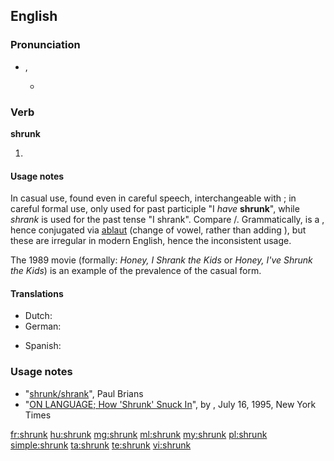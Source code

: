 ==English==

===Pronunciation===
* {{IPA|/ˈʃɹʌŋk/}}, {{SAMPA|/SrVNk/}}
** {{audio|En-us-shrunk.ogg|Audio (US)}}

===Verb===
'''shrunk'''

# {{past of|shrink}}

====Usage notes====
In casual use, found even in careful speech, interchangeable with {{term|shrank|lang=en}}; in careful formal use, only used for past participle "I ''have'' '''shrunk'''", while ''shrank'' is used for the past tense "I shrank". Compare {{term|sank|lang=en}}/{{term|sunk|lang=en}}. Grammatically, {{term|shrink|lang=en}} is a {{w|Germanic strong verb}}, hence conjugated via [[ablaut]] (change of vowel, rather than adding {{term|-ed|lang=en}}), but these are irregular in modern English, hence the inconsistent usage.

The 1989 movie ''{{w|Honey, I Shrunk the Kids}}'' (formally: ''Honey, I Shrank the Kids'' or ''Honey, I've Shrunk the Kids'') is an example of the prevalence of the casual form.

====Translations====
{{trans-top|past participle of shrink}}
* Dutch: {{t+|nl|gekrompen}}
* German: {{t+|de|geschrumpft}}
{{trans-mid}}
* Spanish: {{t-|es|encogido}}
{{trans-bottom}}

===Usage notes===
* "[http://www.wsu.edu/~brians/errors/shrunk.html shrunk/shrank]", Paul Brians
* "[http://www.nytimes.com/1995/07/16/magazine/on-language-how-shrunk-snuck-in.html ON LANGUAGE; How 'Shrunk' Snuck In]", by {{w|William Safire}}, July 16, 1995, New York Times

[[fr:shrunk]]
[[hu:shrunk]]
[[mg:shrunk]]
[[ml:shrunk]]
[[my:shrunk]]
[[pl:shrunk]]
[[simple:shrunk]]
[[ta:shrunk]]
[[te:shrunk]]
[[vi:shrunk]]